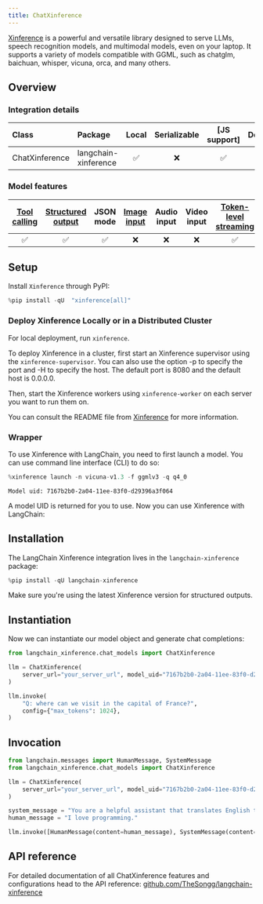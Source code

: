 ```yaml
---
title: ChatXinference
---
```


[Xinference](https://github.com/xorbitsai/inference) is a powerful and versatile library designed to serve LLMs,
speech recognition models, and multimodal models, even on your laptop. It supports a variety of models compatible with GGML, such as chatglm, baichuan, whisper, vicuna, orca, and many others.

## Overview

### Integration details

| Class | Package | Local | Serializable | [JS support] | Downloads | Version |
| :--- | :--- | :---: | :---: |  :---: | :---: | :---: |
| ChatXinference| langchain-xinference | ✅ | ❌ | ✅ | ✅ | ✅ |

### Model features

| [Tool calling](/oss/langchain/tools/) | [Structured output](/oss/langchain/structured-output) | JSON mode | [Image input](/oss/langchain/messages#multimodal) | Audio input | Video input | [Token-level streaming](/oss/langchain/streaming/) | Native async | [Token usage](/oss/langchain/models#token-usage) | [Logprobs](/oss/langchain/models#log-probabilities) |
| :---: |:----------------------------------------------------:| :---: | :---: |  :---: | :---: | :---: | :---: | :---: | :---: |
| ✅ |                          ✅                           | ✅ | ❌ | ❌ | ❌ | ✅ | ✅ | ❌ | ❌ |

## Setup

Install `Xinference` through PyPI:

```python
%pip install -qU  "xinference[all]"
```

### Deploy Xinference Locally or in a Distributed Cluster

For local deployment, run `xinference`.

To deploy Xinference in a cluster, first start an Xinference supervisor using the `xinference-supervisor`. You can also use the option -p to specify the port and -H to specify the host. The default port is 8080 and the default host is 0.0.0.0.

Then, start the Xinference workers using `xinference-worker` on each server you want to run them on.

You can consult the README file from [Xinference](https://github.com/xorbitsai/inference) for more information.

### Wrapper

To use Xinference with LangChain, you need to first launch a model. You can use command line interface (CLI) to do so:

```python
%xinference launch -n vicuna-v1.3 -f ggmlv3 -q q4_0
```

```output
Model uid: 7167b2b0-2a04-11ee-83f0-d29396a3f064
```

A model UID is returned for you to use. Now you can use Xinference with LangChain:

## Installation

The LangChain Xinference integration lives in the `langchain-xinference` package:

```python
%pip install -qU langchain-xinference
```

Make sure you're using the latest Xinference version for structured outputs.

## Instantiation

Now we can instantiate our model object and generate chat completions:

```python
from langchain_xinference.chat_models import ChatXinference

llm = ChatXinference(
    server_url="your_server_url", model_uid="7167b2b0-2a04-11ee-83f0-d29396a3f064"
)

llm.invoke(
    "Q: where can we visit in the capital of France?",
    config={"max_tokens": 1024},
)
```

## Invocation

```python
from langchain.messages import HumanMessage, SystemMessage
from langchain_xinference.chat_models import ChatXinference

llm = ChatXinference(
    server_url="your_server_url", model_uid="7167b2b0-2a04-11ee-83f0-d29396a3f064"
)

system_message = "You are a helpful assistant that translates English to French. Translate the user sentence."
human_message = "I love programming."

llm.invoke([HumanMessage(content=human_message), SystemMessage(content=system_message)])
```

## API reference

For detailed documentation of all ChatXinference features and configurations head to the API reference: [github.com/TheSongg/langchain-xinference](https://github.com/TheSongg/langchain-xinference)
